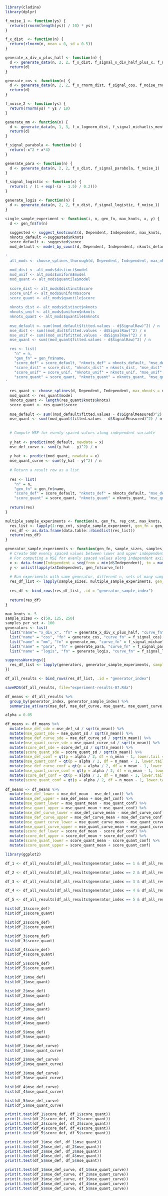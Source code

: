 ```{r}
library(cladina)
library(dplyr)

```

```{r}

f_noise_1 <- function(ys) {
  return((rnorm(length(ys)) / 10) * ys)
}

f_x_dist  <- function(n) {
  return(rlnorm(n, mean = 0, sd = 0.5))
}

generate_x_div_x_plus_half <- function(n) {
  d <- generate_data(n, 2, 2, f_x_dist, f_signal_x_div_half_plus_x, f_noise_1)
  return(d)
}

generate_cos <- function(n) {
  d <- generate_data(n, 2, 2, f_x_rnorm_dist, f_signal_cos, f_noise_rnorm_scaled)
  return(d)
}

f_noise_2 <- function(ys) {
  return(rnorm(ys) * ys / 10)
}

generate_mm <- function(n) {
  d <- generate_data(n, 1, 3, f_x_lognorm_dist, f_signal_michaelis_menten, f_noise_2)
  return(d)
}

f_signal_parabola <- function(x) {
  return(-x^2 + x*4)
}

generate_para <- function(n) {
  d <- generate_data(n, 2, 2, f_x_dist, f_signal_parabola, f_noise_1)
}

f_signal_logistic <- function(x) {
  return(1 / (1 + exp(-(x - 1.5) / 0.2)))
}

generate_logis <- function(n) {
  d <- generate_data(n, 2, 2, f_x_dist, f_signal_logistic, f_noise_1)
}
```

```{r}
single_sample_experiment <- function(i, n, gen_fn, max_knots, x, y) {
  d <- gen_fn$fn(n)
  
  suggested <- suggest_knotcount(d, Dependent, Independent, max_knots, stats::BIC)
  nknots_default <-suggested$nknots
  score_default <- suggested$score
  mod_default <- model_by_count(d, Dependent, Independent, nknots_default)
  
'  
  alt_mods <- choose_splines_thorough(d, Dependent, Independent, max_nknots = max_knots, icr_fn = stats::AIC, verbose = FALSE) 
  
  mod_dist <- alt_mods$distinct$model
  mod_unif <- alt_mods$uniform$model
  mod_quant <- alt_mods$quantile$model
  
  score_dist <- alt_mods$distinct$score
  score_unif <- alt_mods$uniform$score
  score_quant <- alt_mods$quantile$score
  
  nknots_dist <- alt_mods$distinct$nknots
  nknots_unif <- alt_mods$uniform$nknots
  nknots_quant <- alt_mods$quantile$nknots
  
  mse_default <- sum((mod_default$fitted.values - d$SignalRaw)^2) / n
  mse_dist <- sum((mod_dist$fitted.values - d$SignalRaw)^2) / n
  mse_unif <- sum((mod_unif$fitted.values - d$SignalRaw)^2) / n
  mse_quant <- sum((mod_quant$fitted.values - d$SignalRaw)^2) / n

  res <- list(
    "n" = n,
    "gen_fn" = gen_fn$name,
    "score_def" = score_default, "nknots_def" = nknots_default, "mse_def" = mse_default,
    "score_dist" = score_dist, "nknots_dist" = nknots_dist, "mse_dist" = mse_dist,
    "score_unif" = score_unif, "nknots_unif" = nknots_unif, "mse_unif" = mse_unif,
    "score_quant" = score_quant, "nknots_quant" = nknots_quant, "mse_quant" = mse_quant)
'
  
  res_quant <- choose_splines(d, Dependent, Independent, max_nknots = max_knots, icr_fn = stats::BIC) 
  mod_quant <- res_quant$model
  nknots_quant <- length(res_quant$knots$knots)
  score_quant <- res_quant$score
  
  mse_default <- sum((mod_default$fitted.values - d$SignalMeasured)^2) / n
  mse_quant <- sum((mod_quant$fitted.values - d$SignalMeasured)^2) / n
  
  
  # Compute MSE for evenly spaced values along independent variable
  
  y_hat <- predict(mod_default, newdata = x)
  mse_def_curve <- sum((y_hat - y)^2) / n
  
  y_hat <- predict(mod_quant, newdata = x)
  mse_quant_curve <- sum((y_hat - y)^2) / n
  
  # Return a result row as a list
  
  res <- list(
    "n" = n,
    "gen_fn" = gen_fn$name,
    "score_def" = score_default, "nknots_def" = nknots_default, "mse_def" = mse_default, "mse_def_curve" = mse_def_curve,
    "score_quant" = score_quant, "nknots_quant" = nknots_quant, "mse_quant" = mse_quant, "mse_quant_curve" = mse_quant_curve)  
  
  return(res)
}

multiple_sample_experiments <- function(n, gen_fn, rep_cnt, max_knots, x, y) {
  res_list <- lapply(1:rep_cnt, single_sample_experiment, gen_fn = gen_fn, n = n, max_knots = max_knots, x = x, y = y)
  res_df <- as.data.frame(data.table::rbindlist(res_list))
  return(res_df)
}

generator_sample_experiments <- function(gen_fn, sample_sizes, samples_per_set, max_knots) {
  # Create 500 evenly spaced values between lower and upper independent value
  # For computing a MSE for evenly spaced values along independent axis
  x <- data.frame(Independent = seq(from = min(d$Independent), to = max(d$Independent), length.out = 500))
  y <- unlist(lapply(x$Independent, gen_fn$curve_fn))  
  
  # Run experiments with same generator, different n, sets of many samples per n
  res_df_list <- lapply(sample_sizes, multiple_sample_experiments, gen_fn = gen_fn, rep_cnt = samples_per_set, max_knots = max_knots, x = x, y = y)
  
  res_df <- bind_rows(res_df_list, .id = "generator_sample_index")
  
  return(res_df)
}
```

```{r}
max_knots <- 5
sample_sizes <- c(50, 125, 250)
samples_per_set <- 100
generators <- list(
  list("name"= "x_div_x", "fn" = generate_x_div_x_plus_half, "curve_fn" = f_signal_x_div_half_plus_x), 
  list("name" = "cos", "fn" = generate_cos, "curve_fn" = f_signal_cos),
  list("name" = "mm", "fn" = generate_mm, "curve_fn" = f_signal_michaelis_menten),
  list("name" = "para", "fn" = generate_para, "curve_fn" = f_signal_parabola),
  list("name" = "logis", "fn" = generate_logis, "curve_fn" = f_signal_logistic))

suppressWarnings({
  res_df_list <- lapply(generators, generator_sample_experiments, sample_sizes = sample_sizes, samples_per_set = samples_per_set, max_knots = max_knots)
})

df_all_results <- bind_rows(res_df_list, .id = "generator_index")
```

```{r}
saveRDS(df_all_results, file="experiment-results-07.Rda")
```

```{r}
df_means <- df_all_results %>%
  group_by(generator_index, generator_sample_index) %>%
  summarise_at(vars(mse_def, mse_def_curve, mse_quant, mse_quant_curve, score_def, score_quant, n), list(mean = mean, sd = sd))

alpha = 0.05

df_means <- df_means %>% 
  mutate(mse_def_sde = mse_def_sd / sqrt(n_mean)) %>%
  mutate(mse_quant_sde = mse_quant_sd / sqrt(n_mean)) %>%
  mutate(mse_def_curve_sde = mse_def_curve_sd / sqrt(n_mean)) %>%
  mutate(mse_quant_curve_sde = mse_quant_curve_sd / sqrt(n_mean)) %>%
  mutate(score_def_sde = score_def_sd / sqrt(n_mean)) %>%           
  mutate(score_quant_sde = score_quant_sd / sqrt(n_mean)) %>%
  mutate(mse_def_conf = qt(p = alpha / 2, df = n_mean - 1, lower.tail = FALSE) * mse_def_sde) %>%
  mutate(mse_quant_conf = qt(p = alpha / 2, df = n_mean - 1, lower.tail = FALSE) * mse_quant_sde) %>%
  mutate(mse_def_curve_conf = qt(p = alpha / 2, df = n_mean - 1, lower.tail = FALSE) * mse_def_curve_sde) %>%
  mutate(mse_quant_curve_conf = qt(p = alpha / 2, df = n_mean - 1, lower.tail = FALSE) * mse_quant_curve_sde) %>%
  mutate(score_def_conf = qt(p = alpha / 2, df = n_mean - 1, lower.tail = FALSE) * score_def_sde) %>%
  mutate(score_quant_conf = qt(p = alpha / 2, df = n_mean - 1, lower.tail = FALSE) * score_quant_sde)
  
df_means <- df_means %>% 
  mutate(mse_def_lower = mse_def_mean - mse_def_conf) %>%
  mutate(mse_def_upper = mse_def_mean + mse_def_conf) %>%
  mutate(mse_quant_lower = mse_quant_mean - mse_quant_conf) %>%
  mutate(mse_quant_upper = mse_quant_mean + mse_quant_conf) %>%
  mutate(mse_def_curve_lower = mse_def_curve_mean - mse_def_curve_conf) %>%
  mutate(mse_def_curve_upper = mse_def_curve_mean + mse_def_curve_conf) %>%
  mutate(mse_quant_curve_lower = mse_quant_curve_mean - mse_quant_curve_conf) %>%
  mutate(mse_quant_curve_upper = mse_quant_curve_mean + mse_quant_curve_conf) %>%
  mutate(score_def_lower = score_def_mean - score_def_conf) %>%
  mutate(score_def_upper = score_def_mean + score_def_conf) %>%
  mutate(score_quant_lower = score_quant_mean - score_quant_conf) %>%
  mutate(score_quant_upper = score_quant_mean + score_quant_conf)

```

```{r}
library(ggplot2)

df_1 <- df_all_results[df_all_results$generator_index == 1 & df_all_results$generator_sample_index == 3, ]

df_2 <- df_all_results[df_all_results$generator_index == 2 & df_all_results$generator_sample_index == 3, ]

df_3 <- df_all_results[df_all_results$generator_index == 3 & df_all_results$generator_sample_index == 3, ]

df_4 <- df_all_results[df_all_results$generator_index == 4 & df_all_results$generator_sample_index == 3, ]

df_5 <- df_all_results[df_all_results$generator_index == 5 & df_all_results$generator_sample_index == 3, ]

hist(df_1$score_def)
hist(df_1$score_quant)

hist(df_2$score_def)
hist(df_2$score_quant)

hist(df_3$score_def)
hist(df_3$score_quant)

hist(df_4$score_def)
hist(df_4$score_quant)

hist(df_5$score_def)
hist(df_5$score_quant)

hist(df_1$mse_def)
hist(df_1$mse_quant)

hist(df_2$mse_def)
hist(df_2$mse_quant)

hist(df_3$mse_def)
hist(df_3$mse_quant)

hist(df_4$mse_def)
hist(df_4$mse_quant)

hist(df_5$mse_def)
hist(df_5$mse_quant)

hist(df_1$mse_def_curve)
hist(df_1$mse_quant_curve)

hist(df_2$mse_def_curve)
hist(df_2$mse_quant_curve)

hist(df_3$mse_def_curve)
hist(df_3$mse_quant_curve)

hist(df_4$mse_def_curve)
hist(df_4$mse_quant_curve)

hist(df_5$mse_def_curve)
hist(df_5$mse_quant_curve)
```

```{r}
print(t.test(df_1$score_def, df_1$score_quant))
print(t.test(df_2$score_def, df_2$score_quant))
print(t.test(df_3$score_def, df_3$score_quant))
print(t.test(df_4$score_def, df_4$score_quant))
print(t.test(df_5$score_def, df_5$score_quant))

print(t.test(df_1$mse_def, df_1$mse_quant))
print(t.test(df_2$mse_def, df_2$mse_quant))
print(t.test(df_3$mse_def, df_3$mse_quant))
print(t.test(df_4$mse_def, df_4$mse_quant))
print(t.test(df_5$mse_def, df_5$mse_quant))

print(t.test(df_1$mse_def_curve, df_1$mse_quant_curve))
print(t.test(df_2$mse_def_curve, df_2$mse_quant_curve))
print(t.test(df_3$mse_def_curve, df_3$mse_quant_curve))
print(t.test(df_4$mse_def_curve, df_4$mse_quant_curve))
print(t.test(df_5$mse_def_curve, df_5$mse_quant_curve))
```
